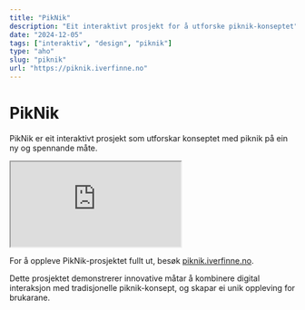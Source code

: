 ```yaml
---
title: "PikNik"
description: "Eit interaktivt prosjekt for å utforske piknik-konseptet"
date: "2024-12-05"
tags: ["interaktiv", "design", "piknik"]
type: "aho"
slug: "piknik"
url: "https://piknik.iverfinne.no"
---
```


# PikNik

PikNik er eit interaktivt prosjekt som utforskar konseptet med piknik på ein ny og spennande måte.

<div className="aspect-[3/5] rounded-lg overflow-hidden">
  <iframe
    src="https://piknik.iverfinne.no"
    title="PikNik Applikasjon"
    className="w-full h-full"
    allowFullScreen
    scrolling="no"
  ></iframe>
</div>

For å oppleve PikNik-prosjektet fullt ut, besøk [piknik.iverfinne.no](https://piknik.iverfinne.no).

Dette prosjektet demonstrerer innovative måtar å kombinere digital interaksjon med tradisjonelle piknik-konsept, og skapar ei unik oppleving for brukarane.

